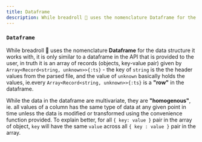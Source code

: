 ```yaml
---
title: Dataframe
description: While breadroll 🥟 uses the nomenclature Dataframe for the data structure it works with, it is only similar to a dataframe in the API that is provided to the user
---
```


### `Dataframe`

While breadroll 🥟 uses the nomenclature **Dataframe** for the data structure it works with, it is only similar to a dataframe in the API that is provided to the user, in truth it is an array of records (objects, key-value pair) given by `Array<Record<string, unknown>>{:ts}` - the key of `string` is the the header values from the parsed file, and the value of `unknown` basically holds the values, ie.every `Array<Record<string, unknown>>{:ts}` is a **"row"** in the dataframe.

While the data in the dataframe are multivariate, they are **"homogenous"**, ie. all values of a column has the same type of data at any given point in time unless the data is modified or transformed using the convenience function provided. To explain better, for all `{ key: value }` pair in the array of object, `key` will have the same `value` across all `{ key : value }` pair in the array.
